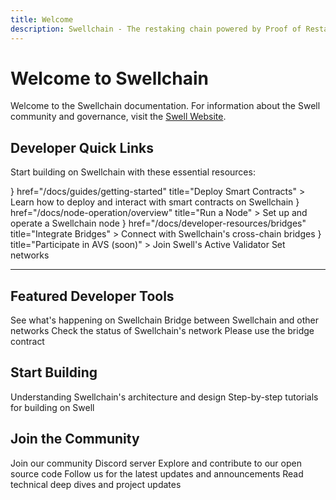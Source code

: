 ```yaml
---
title: Welcome
description: Swellchain - The restaking chain powered by Proof of Restake
---
```




# Welcome to Swellchain

Welcome to the Swellchain documentation. For information about the Swell community and governance, visit the [Swell Website](https://swellnetwork.io).

## Developer Quick Links

Start building on Swellchain with these essential resources:

<Cards>
  <Card
    icon={<Code className="text-blue-300" />}
    href="/docs/guides/getting-started"
    title="Deploy Smart Contracts"
  >
    Learn how to deploy and interact with smart contracts on Swellchain
  </Card>
  <Card
    icon={<Server className="text-green-300" />} 
    href="/docs/node-operation/overview"
    title="Run a Node"
  >
    Set up and operate a Swellchain node
  </Card>
  <Card
    icon={<Waypoints className="text-yellow-300" />}
    href="/docs/developer-resources/bridges"
    title="Integrate Bridges"
  >
    Connect with Swellchain's cross-chain bridges
  </Card>
  <Card
    icon={<Network className="text-red-300" />}
    title="Participate in AVS (soon)"
  >
    Join Swell's Active Validator Set networks
  </Card>
</Cards>

---

## Featured Developer Tools

<Cards>
  <Card
    href="https://swellchainscan.io"
    title="Explorer"
  >
    See what's happening on Swellchain
  </Card>
  <Card
    href="https://superbridge.swellnetwork.io"
    title="Bridge"
  >
    Bridge between Swellchain and other networks
  </Card>
  <Card
    href="https://swell-mainnet-status.alt.technology"
    title="Network Status"
  >
    Check the status of Swellchain's network
  </Card>
  <Card
    href="/docs/guides/getting-started#bridging-eth"
    title="Faucet (soon)"
  >
    Please use the bridge contract
  </Card>
</Cards>

## Start Building

<Cards>
  <Card
    href="/docs/fundamentals/about-swell-chain"
    title="Core Concepts"
  >
    Understanding Swellchain's architecture and design
  </Card>
  <Card
    href="/docs/guides/getting-started" 
    title="Guides"
  >
    Step-by-step tutorials for building on Swell
  </Card>
</Cards>

## Join the Community 

<Cards>
  <Card
    href="https://discord.gg/swellnetworkdao"
    title="Discord"
  >
    Join our community Discord server
  </Card>
  <Card
    href="https://github.com/swellnetwork"
    title="GitHub"
  >
    Explore and contribute to our open source code
  </Card>
  <Card
    href="https://x.com/swellnetworkio"
    title="X"
  >
    Follow us for the latest updates and announcements
  </Card>
  <Card
    href="https://blog.swellnetwork.io"
    title="Blog"
    >
    Read technical deep dives and project updates
  </Card>
</Cards>
